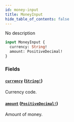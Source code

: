 ```yaml
---
id: money-input
title: MoneyInput
hide_table_of_contents: false
---
```


No description

```graphql
input MoneyInput {
  currency: String!
  amount: PositiveDecimal!
}
```

### Fields

#### [`currency`](#) ([`String!`](../../../developer/api-reference/scalars/string))

Currency code.

#### [`amount`](#) ([`PositiveDecimal!`](../../../developer/api-reference/scalars/positive-decimal))

Amount of money.
